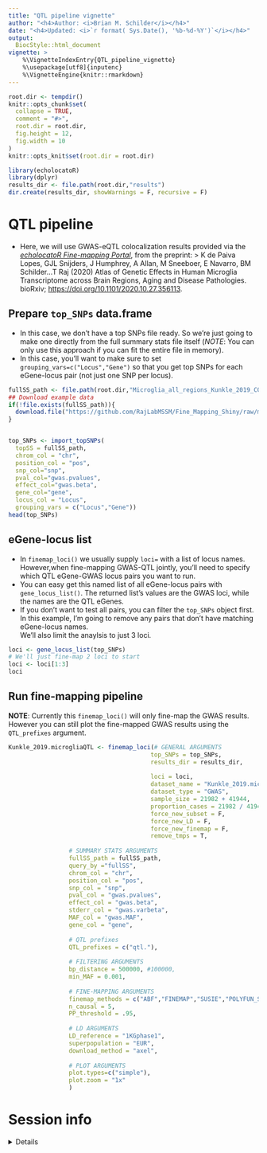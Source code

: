 ```yaml
---
title: "QTL pipeline vignette" 
author: "<h4>Author: <i>Brian M. Schilder</i></h4>" 
date: "<h4>Updated: <i>`r format( Sys.Date(), '%b-%d-%Y')`</i></h4>"
output:
  BiocStyle::html_document
vignette: >
    %\VignetteIndexEntry{QTL_pipeline_vignette} 
    %\usepackage[utf8]{inputenc}
    %\VignetteEngine{knitr::rmarkdown}
---
```



```r
root.dir <- tempdir()
knitr::opts_chunk$set(
  collapse = TRUE,
  comment = "#>",
  root.dir = root.dir,
  fig.height = 12,
  fig.width = 10
)  
knitr::opts_knit$set(root.dir = root.dir)

library(echolocatoR) 
library(dplyr)
results_dir <- file.path(root.dir,"results") 
dir.create(results_dir, showWarnings = F, recursive = F)
```

 
# QTL pipeline

- Here, we will use GWAS-eQTL colocalization results provided via the [*echolocatoR Fine-mapping Portal*](https://github.com/RajLabMSSM/Fine_Mapping_Shiny), from the preprint:
> K de Paiva Lopes, GJL Snijders, J Humphrey, A Allan, M Sneeboer, E Navarro, BM Schilder…T Raj (2020) Atlas of Genetic Effects in Human Microglia Transcriptome across Brain Regions, Aging and Disease Pathologies. bioRxiv; [https://doi.org/10.1101/2020.10.27.356113](https://doi.org/10.1101/2020.10.27.356113).


## Prepare `top_SNPs` data.frame   

- In this case, we don't have a top SNPs file ready.
So we're just going to make one directly from the full summary stats file itself (*NOTE*: You can only use this approach if you can fit the entire file in memory).  
- In this case, you'll want to make sure to set `grouping_vars=c("Locus","Gene")` so that you get top SNPs for each eGene-locus pair (not just one SNP per locus).  

```r
fullSS_path <- file.path(root.dir,"Microglia_all_regions_Kunkle_2019_COLOC.snp-level_select.tsv.gz")
## Download example data 
if(!file.exists(fullSS_path)){
  download.file("https://github.com/RajLabMSSM/Fine_Mapping_Shiny/raw/master/www/Microglia_all_regions_Kunkle_2019_COLOC.snp-level_select.tsv.gz", fullSS_path)
}


top_SNPs <- import_topSNPs(  
  topSS = fullSS_path,
  chrom_col = "chr", 
  position_col = "pos",
  snp_col="snp",
  pval_col="gwas.pvalues", 
  effect_col="gwas.beta", 
  gene_col="gene",
  locus_col = "Locus",
  grouping_vars = c("Locus","Gene")) 
head(top_SNPs)
```

## eGene-locus list  

- In `finemap_loci()` we usually supply `loci=` with a list of locus names. 
However,when fine-mapping GWAS-QTL jointly, you'll need to specify which
QTL eGene-GWAS locus pairs you want to run.
- You can easy get this named list of all eGene-locus pairs with `gene_locus_list()`. The returned list's values are the GWAS loci, while the names are the QTL eGenes.  
- If you don't want to test all pairs, you can filter the `top_SNPs` object first. In this example, I'm going to remove any pairs that don't have matching eGene-locus names.  
We'll also limit the anaylsis to just 3 loci.  

```r
loci <- gene_locus_list(top_SNPs)
# We'll just fine-map 2 loci to start
loci <- loci[1:3] 
loci
```


## Run fine-mapping pipeline  

**NOTE**: Currently this `finemap_loci()` will only fine-map the GWAS results. However you can still plot the fine-mapped GWAS results using the `QTL_prefixes` argument.  

```r
Kunkle_2019.microgliaQTL <- finemap_loci(# GENERAL ARGUMENTS 
                                        top_SNPs = top_SNPs,  
                                        results_dir = results_dir,
                                        
                                        loci = loci,
                                        dataset_name = "Kunkle_2019.microgliaQTL",
                                        dataset_type = "GWAS",  
                                        sample_size = 21982 + 41944,
                                        proportion_cases = 21982 / 41944,
                                        force_new_subset = F,
                                        force_new_LD = F,
                                        force_new_finemap = F,
                                        remove_tmps = T,
                                          
                 # SUMMARY STATS ARGUMENTS
                 fullSS_path = fullSS_path,
                 query_by ="fullSS",
                 chrom_col = "chr", 
                 position_col = "pos", 
                 snp_col = "snp",
                 pval_col = "gwas.pvalues", 
                 effect_col = "gwas.beta", 
                 stderr_col = "gwas.varbeta", 
                 MAF_col = "gwas.MAF", 
                 gene_col = "gene",
                 
                 # QTL prefixes
                 QTL_prefixes = c("qtl."),
                 
                 # FILTERING ARGUMENTS
                 bp_distance = 500000, #100000,
                 min_MAF = 0.001, 
                 
                 # FINE-MAPPING ARGUMENTS
                 finemap_methods = c("ABF","FINEMAP","SUSIE","POLYFUN_SUSIE"),
                 n_causal = 5,
                 PP_threshold = .95,
                 
                 # LD ARGUMENTS 
                 LD_reference = "1KGphase1",
                 superpopulation = "EUR",
                 download_method = "axel",
                 
                 # PLOT ARGUMENTS 
                 plot.types=c("simple"),
                 plot.zoom = "1x" 
                 )
```


# Session info

<details> 

```r
utils::sessionInfo()
```

</details>

<br>
